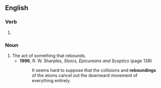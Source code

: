 ==English==

===Verb===
{{head|en|verb form}}

# {{present participle of|rebound|lang=en|nocat=1}}

===Noun===
{{en-noun}}

# The act of something that rebounds.
#* '''1996''', R. W. Sharples, ''Stoics, Epicureans and Sceptics'' (page 138)
#*: It seems hard to suppose that the collisions and '''reboundings''' of the atoms cancel out the downward movement of everything entirely.